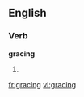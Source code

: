 
==English==

===Verb===
'''gracing'''

# {{present participle of|[[grace]]}}

[[fr:gracing]]
[[vi:gracing]]